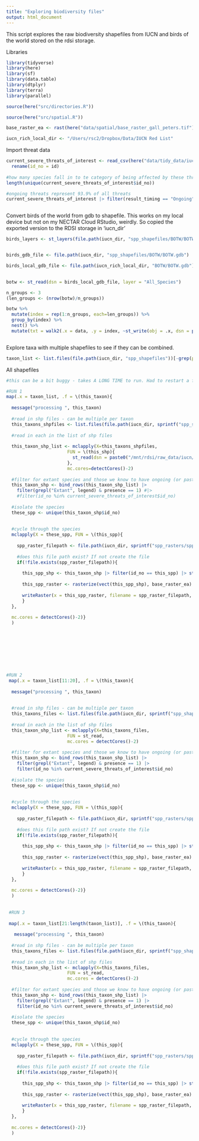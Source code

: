 ```yaml
---
title: "Exploring biodiversity files"
output: html_document
---
```


This script explores the raw biodiversity shapefiles from IUCN and birds of the world stored on the rdsi storage.

Libraries
```r

library(tidyverse)
library(here)
library(sf)
library(data.table)
library(dtplyr)
library(terra)
library(parallel)

source(here("src/directories.R"))

source(here("src/spatial.R"))

base_raster_ea <- rast(here("data/spatial/base_raster_gall_peters.tif"))

iucn_rich_local_dir <- "/Users/rsc2/Dropbox/Data/IUCN Red List"


```

Import threat data
```r

current_severe_threats_of_interest <- read_csv(here("data/tidy_data/iucn/current_severe_threats_of_interest.csv")) |> 
  rename(id_no = id)
  
#how many species fall in to te category of being affected by these threats? 12728 species
length(unique(current_severe_threats_of_interest$id_no))

#ongoing threats represent 93.9% of all threats
current_severe_threats_of_interest |> filter(result_timing == "Ongoing") |> nrow()/(current_severe_threats_of_interest |> nrow())



```




Convert birds of the world from gdb to shapefile. This works on my local device but not on my NECTAR Cloud RStudio, weirdly. So copied the exported version to the RDSI storage in 'iucn_dir'
```r



birds_layers <- st_layers(file.path(iucn_dir, "spp_shapefiles/BOTW/BOTW.gdb"))


birds_gdb_file <- file.path(iucn_dir, "spp_shapefiles/BOTW/BOTW.gdb")

birds_local_gdb_file <- file.path(iucn_rich_local_dir, "BOTW/BOTW.gdb")

  
botw <- st_read(dsn = birds_local_gdb_file, layer = "All_Species")

n_groups <- 3
(len_groups <- (nrow(botw)/n_groups))

botw %>% 
  mutate(index = rep(1:n_groups, each=len_groups)) %>% 
  group_by(index) %>% 
  nest() %>% 
  mutate(txt = walk2(.x = data, .y = index, ~st_write(obj = .x, dsn = paste0(iucn_rich_local_dir, "/BOTW/BOTW_PART_", .y, ".shp"))))



```


Explore taxa with multiple shapefiles to see if they can be combined.

```r

taxon_list <- list.files(file.path(iucn_dir, "spp_shapefiles"))[-grep(pattern = "BOTW|hybas_table|FW_GROUP", list.files(file.path(iucn_dir, "spp_shapefiles")))] #excluding birds of the world and hybas tables
```




All shapefiles 
```r

#this can be a bit buggy - takes A LONG TIME to run. Had to restart a few times as kills the memory, something to try to fix. For now splitting the list into chunks of three.

#RUN 1
map(.x = taxon_list, .f = \(this_taxon){
  
  message("processing ", this_taxon) 
  
  #read in shp files - can be multiple per taxon
  this_taxons_shpfiles <- list.files(file.path(iucn_dir, sprintf("spp_shapefiles/%s/", this_taxon)), pattern = "\\.shp$")
  
  #read in each in the list of shp files
    
  this_taxon_shp_list <- mclapply(X=this_taxons_shpfiles, 
                       FUN = \(this_shp){
                         st_read(dsn = paste0("/mnt/rdsi/raw_data/iucn/spp_shapefiles/", this_taxon) , layer =  tools::file_path_sans_ext(this_shp))  
                       },
                       mc.cores=detectCores()-2)
  
  #filter for extant species and those we know to have ongoing (or past likely to reoccur threats that cause at least slow but substantial declines)
  this_taxon_shp <- bind_rows(this_taxon_shp_list) |> 
    filter(grepl("Extant", legend) & presence == 1) #|> 
    #filter(id_no %in% current_severe_threats_of_interest$id_no)
  
  #isolate the species
  these_spp <- unique(this_taxon_shp$id_no)
  
  
  #cycle through the species
  mclapply(X = these_spp, FUN = \(this_spp){
    
    spp_raster_filepath <- file.path(iucn_dir, sprintf("spp_rasters/spp_%s.tif", this_spp))
    
    #does this file path exist? If not create the file
    if(!file.exists(spp_raster_filepath)){
      
      this_spp_shp <- this_taxon_shp |> filter(id_no == this_spp) |> st_transform(crs = equal_area_gp_proj)
      
      this_spp_raster <- rasterize(vect(this_spp_shp), base_raster_ea)
      
      writeRaster(x = this_spp_raster, filename = spp_raster_filepath, overwrite=TRUE)
      }
  },
  
  mc.cores = detectCores()-2)}
  )









#RUN 2
 map(.x = taxon_list[11:20], .f = \(this_taxon){
  
  message("processing ", this_taxon) 
   
   
  #read in shp files - can be multiple per taxon
  this_taxons_files <- list.files(file.path(iucn_dir, sprintf("spp_shapefiles/%s/", this_taxon)), pattern = "\\.shp$", full.names = TRUE)
  
  #read in each in the list of shp files
  this_taxon_shp_list <- mclapply(X=this_taxons_files, 
                       FUN = st_read, 
                       mc.cores = detectCores()-2)
  
  #filter for extant species and those we know to have ongoing (or past likely to reoccur threats that cause at least slow but substantial declines)
  this_taxon_shp <- bind_rows(this_taxon_shp_list) |> 
    filter(grepl("Extant", legend) & presence == 1) |> 
    filter(id_no %in% current_severe_threats_of_interest$id_no)
  
  #isolate the species
  these_spp <- unique(this_taxon_shp$id_no)
  
  
  #cycle through the species
  mclapply(X = these_spp, FUN = \(this_spp){
    
    spp_raster_filepath <- file.path(iucn_dir, sprintf("spp_rasters/spp_%s.tif", this_spp))
    
    #does this file path exist? If not create the file
    if(!file.exists(spp_raster_filepath)){
      
      this_spp_shp <- this_taxon_shp |> filter(id_no == this_spp) |> st_transform(crs = equal_area_gp_proj)
      
      this_spp_raster <- rasterize(vect(this_spp_shp), base_raster_ea)
      
      writeRaster(x = this_spp_raster, filename = spp_raster_filepath, overwrite=TRUE)
      }
  },
  
  mc.cores = detectCores()-2)}
  ) 
  
 
 #RUN 3
 
 map(.x = taxon_list[21:length(taxon_list)], .f = \(this_taxon){
   
   message("processing ", this_taxon) 
  
  #read in shp files - can be multiple per taxon
  this_taxons_files <- list.files(file.path(iucn_dir, sprintf("spp_shapefiles/%s/", this_taxon)), pattern = "\\.shp$", full.names = TRUE)
  
  #read in each in the list of shp files
  this_taxon_shp_list <- mclapply(X=this_taxons_files, 
                       FUN = st_read, 
                       mc.cores = detectCores()-2)
  
  #filter for extant species and those we know to have ongoing (or past likely to reoccur threats that cause at least slow but substantial declines)
  this_taxon_shp <- bind_rows(this_taxon_shp_list) |> 
    filter(grepl("Extant", legend) & presence == 1) |> 
    filter(id_no %in% current_severe_threats_of_interest$id_no)
  
  #isolate the species
  these_spp <- unique(this_taxon_shp$id_no)
  
  
  #cycle through the species
  mclapply(X = these_spp, FUN = \(this_spp){
    
    spp_raster_filepath <- file.path(iucn_dir, sprintf("spp_rasters/spp_%s.tif", this_spp))
    
    #does this file path exist? If not create the file
    if(!file.exists(spp_raster_filepath)){
      
      this_spp_shp <- this_taxon_shp |> filter(id_no == this_spp) |> st_transform(crs = equal_area_gp_proj)
      
      this_spp_raster <- rasterize(vect(this_spp_shp), base_raster_ea)
      
      writeRaster(x = this_spp_raster, filename = spp_raster_filepath, overwrite=TRUE)
      }
  },
  
  mc.cores = detectCores()-2)}
  )
  







```

